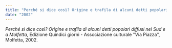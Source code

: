 ```yaml
---
title: "Perché si dice così? Origine e trafila di alcuni detti popolari diffusi nel Sud e a Molfetta"
date: "2002"
---
```


_Perché si dice così? Origine e trafila di alcuni detti popolari diffusi nel Sud e a Molfetta_, Edizione Quindici giorni - Associazione culturale "Via Piazza", Molfetta, 2002.
